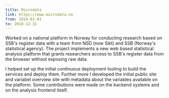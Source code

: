 ```yaml
---
title: Microdata
link: https://www.microdata.no
from: 2014-01-01
to: 2018-12-31
---
```


Worked on a national platform in Norway for conducting research based on SSB's register data with a team from NSD (now Sikt) and SSB (Norway's statistical agency).
The project implements a new web based statistical analysis platform that grants researchers access to SSB's register data from the browser without exposing raw data.

I helped set up the initial continuous deployment tooling to build the services and deploy them.
Further more I developed the initial public site and variabel overview site with metadata about the variables available on the platform.
Some contributions were made on the backend systems and on the analysis frontend itself.
